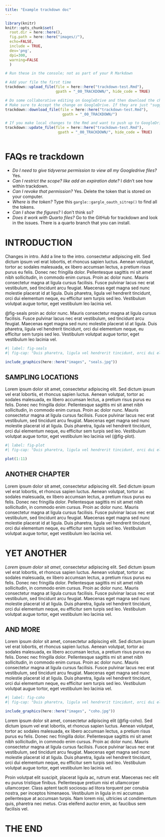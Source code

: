 ```yaml
---
title: "Example trackdown doc"
---
```


```r
library(knitr) 
knitr::opts_chunk$set(
  root.dir = here::here(),
  fig.path = here::here("images//"),
  echo=FALSE,
  include = TRUE,
  dev='png',
  dpi=300,
  warning=FALSE
  )
```

```r
# Run these in the console; not as part of your R Markdown

# Add your file the first time
trackdown::upload_file(file = here::here("trackdown-test.Rmd"),
                       gpath = "_00_TRACKDOWN/", hide_code = TRUE)

# Do some collaborative editing on GoogleDrive and then download the changes
# Make sure to Accept the change on GoogleDrive. If they are just "suggestions", they won't be pulled down.
trackdown::download_file(file = here::here("trackdown-test.Rmd"),
                          gpath = "_00_TRACKDOWN/")

# If you make local changes to the Rmd and want to push up to GoogleDrive then use this
trackdown::update_file(file = here::here("trackdown-test.Rmd"), 
                        gpath = "_00_TRACKDOWN/", hide_code = TRUE)
 
```

# FAQs re trackdown

* *Do I need to give tidyverse permission to view all my Googledrive files?* Yes.
* *Can I restrict the scope? like add an expiration date?* I didn't see how within trackdown.
* *Can I revoke that permission?* Yes. Delete the token that is stored on your computer.
* *Where is the token?* Type this `gargle::gargle_oauth_sitrep()` to find all the tokens.
* *Can I show the figures?* I don't think so?
* *Does it work with Quarto files?* Go to the GitHub for trackdown and look in the issues. There is a quarto branch that you can install.

# INTRODUCTION

Changes in intro. Add a line to the intro. consectetur adipiscing elit. Sed dictum ipsum vel erat lobortis, et rhoncus sapien luctus. Aenean volutpat, tortor ac sodales malesuada, ex libero accumsan lectus, a pretium risus purus eu felis. Donec nec fringilla dolor. Pellentesque sagittis mi sit amet nibh sollicitudin, in commodo enim cursus. Proin ac dolor nunc. Mauris consectetur magna at ligula cursus facilisis. Fusce pulvinar lacus nec erat vestibulum, sed tincidunt arcu feugiat. Maecenas eget magna sed nunc molestie placerat id at ligula. Duis pharetra, ligula vel hendrerit tincidunt, orci dui elementum neque, eu efficitur sem turpis sed leo. Vestibulum volutpat augue tortor, eget vestibulum leo lacinia vel.

@fig-seals proin ac dolor nunc. Mauris consectetur magna at ligula cursus facilisis. Fusce pulvinar lacus nec erat vestibulum, sed tincidunt arcu feugiat. Maecenas eget magna sed nunc molestie placerat id at ligula. Duis pharetra, ligula vel hendrerit tincidunt, orci dui elementum neque, eu efficitur sem turpis sed leo. Vestibulum volutpat augue tortor, eget vestibulum leo lacinia vel.

```r
#| label: fig-seals
#| fig-cap: "Duis pharetra, ligula vel hendrerit tincidunt, orci dui elementum neque, eu efficitur sem turpis sed leo. Vestibulum volutpat augue tortor, eget vestibulum leo lacinia vel."

include_graphics(here::here("images", "seals.jpg"))
```

## SAMPLING LOCATIONS

Lorem ipsum dolor sit amet, consectetur adipiscing elit. Sed dictum ipsum vel erat lobortis, et rhoncus sapien luctus. Aenean volutpat, tortor ac sodales malesuada, ex libero accumsan lectus, a pretium risus purus eu felis. Donec nec fringilla dolor. Pellentesque sagittis mi sit amet nibh sollicitudin, in commodo enim cursus. Proin ac dolor nunc. Mauris consectetur magna at ligula cursus facilisis. Fusce pulvinar lacus nec erat vestibulum, sed tincidunt arcu feugiat. Maecenas eget magna sed nunc molestie placerat id at ligula. Duis pharetra, ligula vel hendrerit tincidunt, orci dui elementum neque, eu efficitur sem turpis sed leo. Vestibulum volutpat augue tortor, eget vestibulum leo lacinia vel (@fig-plot).

```r
#| label: fig-plot
#| fig-cap: "Duis pharetra, ligula vel hendrerit tincidunt, orci dui elementum neque, eu efficitur sem turpis sed leo. Vestibulum volutpat augue tortor, eget vestibulum leo lacinia vel."

plot(1:11)
```

## ANOTHER CHAPTER

Lorem ipsum dolor sit amet, consectetur adipiscing elit. Sed dictum ipsum vel erat lobortis, et rhoncus sapien luctus. Aenean volutpat, tortor ac sodales malesuada, ex libero accumsan lectus, a pretium risus purus eu felis. Donec nec fringilla dolor. Pellentesque sagittis mi sit amet nibh sollicitudin, in commodo enim cursus. Proin ac dolor nunc. Mauris consectetur magna at ligula cursus facilisis. Fusce pulvinar lacus nec erat vestibulum, sed tincidunt arcu feugiat. Maecenas eget magna sed nunc molestie placerat id at ligula. Duis pharetra, ligula vel hendrerit tincidunt, orci dui elementum neque, eu efficitur sem turpis sed leo. Vestibulum volutpat augue tortor, eget vestibulum leo lacinia vel.

# YET ANOTHER

*Lorem ipsum dolor sit amet*, consectetur adipiscing elit. Sed dictum ipsum vel erat lobortis, et rhoncus sapien luctus. Aenean volutpat, tortor ac sodales malesuada, ex libero accumsan lectus, a pretium risus purus eu felis. Donec nec fringilla dolor. Pellentesque sagittis mi sit amet nibh sollicitudin, in commodo enim cursus. Proin ac dolor nunc. Mauris consectetur magna at ligula cursus facilisis. Fusce pulvinar lacus nec erat vestibulum, sed tincidunt arcu feugiat. Maecenas eget magna sed nunc molestie placerat id at ligula. Duis pharetra, ligula vel hendrerit tincidunt, orci dui elementum neque, eu efficitur sem turpis sed leo. Vestibulum volutpat augue tortor, eget vestibulum leo lacinia vel.

## AND MORE

Lorem ipsum dolor sit amet, consectetur adipiscing elit. Sed dictum ipsum vel erat lobortis, et rhoncus sapien luctus. Aenean volutpat, tortor ac sodales malesuada, ex libero accumsan lectus, a pretium risus purus eu felis. Donec nec fringilla dolor. Pellentesque sagittis mi sit amet nibh sollicitudin, in commodo enim cursus. Proin ac dolor nunc. Mauris consectetur magna at ligula cursus facilisis. Fusce pulvinar lacus nec erat vestibulum, sed tincidunt arcu feugiat. Maecenas eget magna sed nunc molestie placerat id at ligula. Duis pharetra, ligula vel hendrerit tincidunt, orci dui elementum neque, eu efficitur sem turpis sed leo. Vestibulum volutpat augue tortor, eget vestibulum leo lacinia vel.

```r
#| label: fig-coho
#| fig-cap: "Duis pharetra, ligula vel hendrerit tincidunt, orci dui elementum neque, eu efficitur sem turpis sed leo. Vestibulum volutpat augue tortor, eget vestibulum leo lacinia vel."

include_graphics(here::here("images", "coho.jpg"))
```

Lorem ipsum dolor sit amet, consectetur adipiscing elit (@fig-coho). Sed dictum ipsum vel erat lobortis, et rhoncus sapien luctus. Aenean volutpat, tortor ac sodales malesuada, ex libero accumsan lectus, a pretium risus purus eu felis. Donec nec fringilla dolor. Pellentesque sagittis mi sit amet nibh sollicitudin, in commodo enim cursus. Proin ac dolor nunc. Mauris consectetur magna at ligula cursus facilisis. Fusce pulvinar lacus nec erat vestibulum, sed tincidunt arcu feugiat. Maecenas eget magna sed nunc molestie placerat id at ligula. Duis pharetra, ligula vel hendrerit tincidunt, orci dui elementum neque, eu efficitur sem turpis sed leo. Vestibulum volutpat augue tortor, eget vestibulum leo lacinia vel.

Proin volutpat elit suscipit, placerat ligula ac, rutrum erat. Maecenas nec elit eu purus tristique finibus. Pellentesque pretium nisi et ullamcorper ullamcorper. Class aptent taciti sociosqu ad litora torquent per conubia nostra, per inceptos himenaeos. Vestibulum in ligula in mi accumsan pellentesque at accumsan turpis. Nam lorem nisi, ultricies ut condimentum quis, pharetra nec metus. Cras eleifend auctor enim, ac faucibus sem facilisis vel.

# THE END
